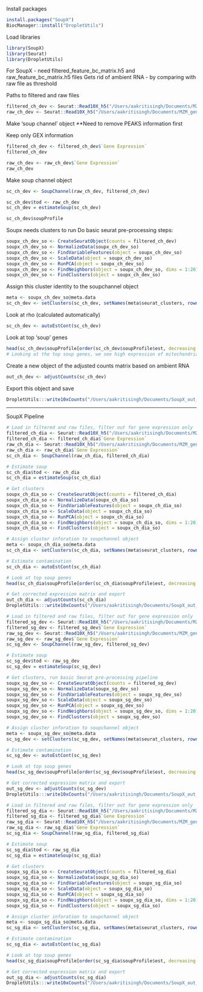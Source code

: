 
Install packages
```r
install.packages("SoupX")
BiocManager::install("DropletUtils")
```

Load libraries
```r
library(SoupX)
library(Seurat)
library(DropletUtils)
```

For SoupX - need filtered_feature_bc_matrix.h5 and raw_feature_bc_matrix.h5 files 
Gets rid of ambient RNA - by comparing with raw file as threshold 

Paths to filtered and raw files 
```r
filtered_ch_dev <- Seurat::Read10X_h5("/Users/aakritisingh/Documents/MZM_genome_10x_out_files/CH_DEV_filtered_feature_bc_matrix.h5")
raw_ch_dev <- Seurat::Read10X_h5("/Users/aakritisingh/Documents/MZM_genome_10x_out_files/CH_DEV_raw_feature_bc_matrix.h5")
```

Make 'soup channel' object 
**Need to remove PEAKS information first 

Keep only GEX information
```r
filtered_ch_dev <- filtered_ch_dev$`Gene Expression`
filtered_ch_dev
```

```r
raw_ch_dev <- raw_ch_dev$`Gene Expression`
raw_ch_dev
```

Make soup channel object 
```r
sc_ch_dev <- SoupChannel(raw_ch_dev, filtered_ch_dev)
```

```r
sc_ch_dev$tod <- raw_ch_dev
sc_ch_dev = estimateSoup(sc_ch_dev)
```

```r
sc_ch_dev$soupProfile
```

Soupx needs clusters to run
Do basic seurat pre-processing steps:
```r
soupx_ch_dev_so <- CreateSeuratObject(counts = filtered_ch_dev)
soupx_ch_dev_so <- NormalizeData(soupx_ch_dev_so)
soupx_ch_dev_so <- FindVariableFeatures(object = soupx_ch_dev_so)
soupx_ch_dev_so <- ScaleData(object = soupx_ch_dev_so)
soupx_ch_dev_so <- RunPCA(object = soupx_ch_dev_so)
soupx_ch_dev_so <- FindNeighbors(object = soupx_ch_dev_so, dims = 1:20) 
soupx_ch_dev_so <- FindClusters(object = soupx_ch_dev_so)
```
Assign this cluster identity to the soupchannel object 
```r
meta <- soupx_ch_dev_so@meta.data
sc_ch_dev <- setClusters(sc_ch_dev, setNames(meta$seurat_clusters, rownames(meta))) 
```

Look at rho (calculated automatically)
```r
sc_ch_dev <- autoEstCont(sc_ch_dev)
```
Look at top 'soup' genes
```r
head(sc_ch_dev$soupProfile[order(sc_ch_dev$soupProfile$est, decreasing = T), ], n = 20)
# Looking at the top soup genes, we see high expression of mitochondrial genes and ribosomal genes (which is to be expected and means it is working!)
```

Create a new object of the adjusted counts matrix based on ambient RNA 
```r
out_ch_dev <- adjustCounts(sc_ch_dev)
```

Export this object and save
```r
DropletUtils:::write10xCounts("/Users/aakritisingh/Documents/SoupX_out_files/SoupX_out_ch_dev_counts", out_ch_dev)
```

---------------------------------------------------------------------------------------------------------------------------
SoupX Pipeline

```r
# Load in filtered and raw files, filter out for gene expression only
filtered_ch_dia <- Seurat::Read10X_h5("/Users/aakritisingh/Documents/MZM_genome_10x_out_files/CH_DIA_filtered_feature_bc_matrix.h5")
filtered_ch_dia <- filtered_ch_dia$`Gene Expression`
raw_ch_dia <- Seurat::Read10X_h5("/Users/aakritisingh/Documents/MZM_genome_10x_out_files/CH_DIA_raw_feature_bc_matrix.h5")
raw_ch_dia <- raw_ch_dia$`Gene Expression`
sc_ch_dia <- SoupChannel(raw_ch_dia, filtered_ch_dia)

# Estimate soup 
sc_ch_dia$tod <- raw_ch_dia
sc_ch_dia = estimateSoup(sc_ch_dia)

# Get clusters
soupx_ch_dia_so <- CreateSeuratObject(counts = filtered_ch_dia)
soupx_ch_dia_so <- NormalizeData(soupx_ch_dia_so)
soupx_ch_dia_so <- FindVariableFeatures(object = soupx_ch_dia_so)
soupx_ch_dia_so <- ScaleData(object = soupx_ch_dia_so)
soupx_ch_dia_so <- RunPCA(object = soupx_ch_dia_so)
soupx_ch_dia_so <- FindNeighbors(object = soupx_ch_dia_so, dims = 1:20) 
soupx_ch_dia_so <- FindClusters(object = soupx_ch_dia_so)

# Assign cluster inforation to soupchannel object 
meta <- soupx_ch_dia_so@meta.data
sc_ch_dia <- setClusters(sc_ch_dia, setNames(meta$seurat_clusters, rownames(meta))) 

# Estimate contamination
sc_ch_dia <- autoEstCont(sc_ch_dia)

# Look at top soup genes
head(sc_ch_dia$soupProfile[order(sc_ch_dia$soupProfile$est, decreasing = T), ], n = 20)

# Get corrected expression matrix and export 
out_ch_dia <- adjustCounts(sc_ch_dia)
DropletUtils:::write10xCounts("/Users/aakritisingh/Documents/SoupX_out_files/SoupX_out_ch_dia_counts", out_ch_dia)

```


```r
# Load in filtered and raw files, filter out for gene expression only
filtered_sg_dev <- Seurat::Read10X_h5("/Users/aakritisingh/Documents/MZM_genome_10x_out_files/SG_DEV_filtered_feature_bc_matrix.h5")
filtered_sg_dev <- filtered_sg_dev$`Gene Expression`
raw_sg_dev <- Seurat::Read10X_h5("/Users/aakritisingh/Documents/MZM_genome_10x_out_files/SG_DEV_raw_feature_bc_matrix.h5")
raw_sg_dev <- raw_sg_dev$`Gene Expression`
sc_sg_dev <- SoupChannel(raw_sg_dev, filtered_sg_dev)

# Estimate soup 
sc_sg_dev$tod <- raw_sg_dev
sc_sg_dev = estimateSoup(sc_sg_dev)

# Get clusters, run basic Seurat pre-processing pipeline 
soupx_sg_dev_so <- CreateSeuratObject(counts = filtered_sg_dev)
soupx_sg_dev_so <- NormalizeData(soupx_sg_dev_so)
soupx_sg_dev_so <- FindVariableFeatures(object = soupx_sg_dev_so)
soupx_sg_dev_so <- ScaleData(object = soupx_sg_dev_so)
soupx_sg_dev_so <- RunPCA(object = soupx_sg_dev_so)
soupx_sg_dev_so <- FindNeighbors(object = soupx_sg_dev_so, dims = 1:20) 
soupx_sg_dev_so <- FindClusters(object = soupx_sg_dev_so)

# Assign cluster inforation to soupchannel object 
meta <- soupx_sg_dev_so@meta.data
sc_sg_dev <- setClusters(sc_sg_dev, setNames(meta$seurat_clusters, rownames(meta))) 

# Estimate contamination
sc_sg_dev <- autoEstCont(sc_sg_dev)

# Look at top soup genes
head(sc_sg_dev$soupProfile[order(sc_sg_dev$soupProfile$est, decreasing = T), ], n = 20)

# Get corrected expression matrix and export 
out_sg_dev <- adjustCounts(sc_sg_dev)
DropletUtils:::write10xCounts("/Users/aakritisingh/Documents/SoupX_out_files/SoupX_out_sg_dev_counts", out_sg_dev)
```

```r
# Load in filtered and raw files, filter out for gene expression only
filtered_sg_dia <- Seurat::Read10X_h5("/Users/aakritisingh/Documents/MZM_genome_10x_out_files/SG_DIA_filtered_feature_bc_matrix.h5")
filtered_sg_dia <- filtered_sg_dia$`Gene Expression`
raw_sg_dia <- Seurat::Read10X_h5("/Users/aakritisingh/Documents/MZM_genome_10x_out_files/SG_DIA_raw_feature_bc_matrix.h5")
raw_sg_dia <- raw_sg_dia$`Gene Expression`
sc_sg_dia <- SoupChannel(raw_sg_dia, filtered_sg_dia)

# Estimate soup 
sc_sg_dia$tod <- raw_sg_dia
sc_sg_dia = estimateSoup(sc_sg_dia)

# Get clusters
soupx_sg_dia_so <- CreateSeuratObject(counts = filtered_sg_dia)
soupx_sg_dia_so <- NormalizeData(soupx_sg_dia_so)
soupx_sg_dia_so <- FindVariableFeatures(object = soupx_sg_dia_so)
soupx_sg_dia_so <- ScaleData(object = soupx_sg_dia_so)
soupx_sg_dia_so <- RunPCA(object = soupx_sg_dia_so)
soupx_sg_dia_so <- FindNeighbors(object = soupx_sg_dia_so, dims = 1:20) 
soupx_sg_dia_so <- FindClusters(object = soupx_sg_dia_so)

# Assign cluster inforation to soupchannel object 
meta <- soupx_sg_dia_so@meta.data
sc_sg_dia <- setClusters(sc_sg_dia, setNames(meta$seurat_clusters, rownames(meta))) 

# Estimate contamination
sc_sg_dia <- autoEstCont(sc_sg_dia)

# Look at top soup genes
head(sc_sg_dia$soupProfile[order(sc_sg_dia$soupProfile$est, decreasing = T), ], n = 20)

# Get corrected expression matrix and export 
out_sg_dia <- adjustCounts(sc_sg_dia)
DropletUtils:::write10xCounts("/Users/aakritisingh/Documents/SoupX_out_files/SoupX_out_sg_dia_counts", out_sg_dia)
```

